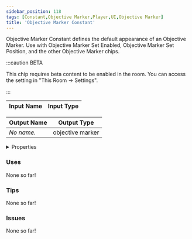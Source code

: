 ```yaml
---
sidebar_position: 118
tags: [Constant,Objective Marker,Player,UI,Objective Marker]
title: 'Objective Marker Constant'
---
```


Objective Marker Constant defines the default appearance of an Objective Marker. Use with Objective Marker Set Enabled, Objective Marker Set Position, and the other Objective Marker chips.

:::caution BETA

This chip requires beta content to be enabled in the room. You can access the setting in "This Room -> Settings".

:::




<EsbSvg />

| Input Name | Input Type |
|-----------|-----------|

| Output Name | Output Type |
|-----------|-----------|
| *No name.* | objective marker |


<details>
  <summary>Properties</summary>
  <div>
    <div>
    <table>
      <thead>
        <tr>
          <th>Is beta required?</th>
          <th>✅</th>
        </tr>
        <tr>
          <th>Is this chip a trolling risk?</th>
          <th>❌</th>
        </tr>
        <tr>
          <th>Is this chip a role assignment risk?</th>
          <th>❌</th>
        </tr>
        <tr>
          <th>Chip UUID</th>
          <th>9ffb119b-dadc-4e50-af19-9bfd335a34ef</th>
        </tr>
      </thead>
    </table>
    </div>
  </div>
</details>

### Uses

None so far!

### Tips

None so far!

### Issues

None so far!
